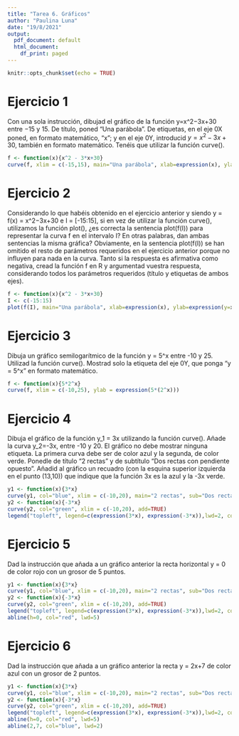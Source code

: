 ```yaml
---
title: "Tarea 6. Gráficos"
author: "Paulina Luna"
date: "19/8/2021"
output:
  pdf_document: default
  html_document:
    df_print: paged
---
```


```r
knitr::opts_chunk$set(echo = TRUE)
```

# Ejercicio 1
Con una sola instrucción, dibujad el gráfico de la función y=x^2−3x+30 entre −15 y 15. De título, poned “Una parábola”. De etiquetas, en el eje 0X poned, en formato matemático, "x"; y en el eje 0Y, introducid $y=x^2−3x+30$, también en formato matemático. Tenéis que utilizar la función curve().

```r
f <- function(x){x^2 - 3*x+30}
curve(f, xlim = c(-15,15), main="Una parábola", xlab=expression(x), ylab=expression(y=x^2-3*x+30), )
```


# Ejercicio 2
Considerando lo que habéis obtenido en el ejercicio anterior y siendo y = f(x) = x^2−3x+30 e I = [-15:15], si en vez de utilizar la función curve(), utilizamos la función plot(), ¿es correcta la sentencia plot(f(I)) para representar la curva f en el intervalo I? En otras palabras, dan ambas sentencias la misma gráfica? Obviamente, en la sentencia plot(f(I)) se han omitido el resto de parámetros requeridos en el ejercicio anterior porque no influyen para nada en la curva. Tanto si la respuesta es afirmativa como negativa, cread la función f en R y argumentad vuestra respuesta, considerando todos los parámetros requeridos (título y etiquetas de ambos ejes).

```r
f <- function(x){x^2 - 3*x+30}
I <- c(-15:15)
plot(f(I), main="Una parábola", xlab=expression(x), ylab=expression(y=x^2-3*x+30))
```


# Ejercicio 3
Dibuja un gráfico semilogarítmico de la función y = 5\cdot 2^x entre -10 y 25. Utilizad la función curve(). Mostrad solo la etiqueta del eje 0Y, que ponga "y = 5\cdot 2^x" en formato matemático.

```r
f <- function(x){5*2^x}
curve(f, xlim = c(-10,25), ylab = expression(5*(2^x)))
```


# Ejercicio 4
Dibuja el gráfico de la función y_1 = 3x utilizando la función curve(). Añade la curva y_2=-3x, entre -10 y 20. El gráfico no debe mostrar ninguna etiqueta. La primera curva debe ser de color azul y la segunda, de color verde. Ponedle de título "2 rectas" y de subtítulo "Dos rectas con pendiente opuesto". Añadid al gráfico un recuadro (con la esquina superior izquierda en el punto (13,10)) que indique que la función 3x es la azul y la -3x verde.
```r
y1 <- function(x){3*x}
curve(y1, col="blue", xlim = c(-10,20), main="2 rectas", sub="Dos rectas con pendiente opuesto")
y2 <- function(x){-3*x}
curve(y2, col="green", xlim = c(-10,20), add=TRUE)
legend("topleft", legend=c(expression(3*x), expression(-3*x)),lwd=2, col=c("blue", "green"), xjust = 13, yjust = 10)
```


# Ejercicio 5
Dad la instrucción que añada a un gráfico anterior la recta horizontal y = 0 de color rojo con un grosor de 5 puntos.
```r
y1 <- function(x){3*x}
curve(y1, col="blue", xlim = c(-10,20), main="2 rectas", sub="Dos rectas con pendiente opuesto")
y2 <- function(x){-3*x}
curve(y2, col="green", xlim = c(-10,20), add=TRUE)
legend("topleft", legend=c(expression(3*x), expression(-3*x)),lwd=2, col=c("blue", "green"), xjust = 13, yjust = 10)
abline(h=0, col="red", lwd=5)
```


# Ejercicio 6
Dad la instrucción que añada a un gráfico anterior la recta y = 2x+7 de color azul con un grosor de 2 puntos.
```r
y1 <- function(x){3*x}
curve(y1, col="blue", xlim = c(-10,20), main="2 rectas", sub="Dos rectas con pendiente opuesto")
y2 <- function(x){-3*x}
curve(y2, col="green", xlim = c(-10,20), add=TRUE)
legend("topleft", legend=c(expression(3*x), expression(-3*x)),lwd=2, col=c("blue", "green"), xjust = 13, yjust = 10)
abline(h=0, col="red", lwd=5)
abline(2,7, col="blue", lwd=2)
```






